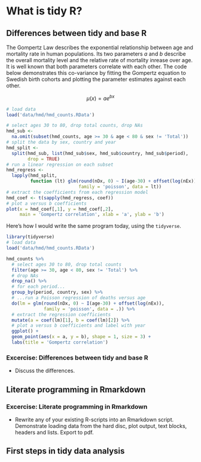 What is tidy R?
===============

Differences between tidy and base R
-----------------------------------

The Gompertz Law describes the exponential relationship between age and mortality rate in human populations. Its two parameters $a$ and $b$ describe the overall mortality level and the relative rate of mortality inrease over age. It is well known that both parameters correlate with each other. The code below demonstrates this co-variance by fitting the Gompertz equation to Swedish birth cohorts and plotting the parameter estimates against each other.

$$
\mu(x) = ae^{bx}
$$

```r
# load data
load('data/hmd/hmd_counts.RData')

# select ages 30 to 80, drop total counts, drop NAs
hmd_sub <-
  na.omit(subset(hmd_counts, age >= 30 & age < 80 & sex != 'Total'))
# split the data by sex, country and year
hmd_split <-
  split(hmd_sub, list(hmd_sub$sex, hmd_sub$country, hmd_sub$period),
        drop = TRUE)
# run a linear regression on each subset
hmd_regress <-
  lapply(hmd_split,
         function (lt) glm(round(nDx, 0) ~ I(age-30) + offset(log(nEx)),
                           family = 'poisson', data = lt))
# extract the coefficients from each regression model
hmd_coef <- t(sapply(hmd_regress, coef))
# plot a versus b coefficients
plot(x = hmd_coef[,1], y = hmd_coef[,2],
     main = 'Gompertz correlation', xlab = 'a', ylab = 'b')
```

Here's how I would write the same program today, using the `tidyverse`.

```r
library(tidyverse)
# load data
load('data/hmd/hmd_counts.RData')

hmd_counts %>%
  # select ages 30 to 80, drop total counts
  filter(age >= 30, age < 80, sex != 'Total') %>%
  # drop NAs
  drop_na() %>%
  # for each period...
  group_by(period, country, sex) %>%
  # ...run a Poisson regression of deaths versus age
  do(lm = glm(round(nDx, 0) ~ I(age-30) + offset(log(nEx)),
              family = 'poisson', data = .)) %>%
  # extract the regression coefficients
  mutate(a = coef(lm)[1], b = coef(lm)[2]) %>%
  # plot a versus b coefficients and label with year
  ggplot() +
  geom_point(aes(x = a, y = b), shape = 1, size = 3) +
  labs(title = 'Gompertz correlation')
```

### Excercise: Differences between tidy and base R

- Discuss the differences.

Literate programming in Rmarkdown
---------------------------------

### Excercise: Literate programming in Rmarkdown

- Rewrite any of your existing R-scripts into an Rmarkdown script. Demonstrate loading data from the hard disc, plot output, text blocks, headers and lists. Export to pdf.

First steps in tidy data analysis
---------------------------------


